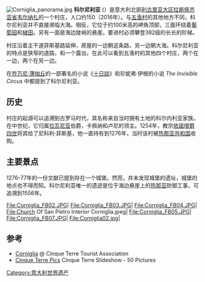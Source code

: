 [[File:Corniglia_panorama.jpg|thumb]]
'''科尔尼利亚''' ({{lang-it|Corniglia}}）是意大利北部[[利古里亚大区|利古里亚大区]][[拉斯佩齐亚省|拉斯佩齐亚省]][[韦尔纳扎|韦尔纳扎]]的一个村庄，人口约150（2016年）。与[[五渔村|五渔村]]的其他地方不同，科尔尼利亚并不直接濒临大海。相反，它位于约100米高的岬角顶部，三面环绕着[[葡萄园|葡萄园]]和[[梯田|梯田]]。另有一面是海边陡峭的悬崖。要进村必须攀登382级的长长的阶梯。

村庄沿着主干道菲斯基路延伸，房屋的一边朝这条路，另一边朝大海。科尔尼利亚的特点是狭窄的道路，和一个露台。在此可以看到五渔村的其他四个村庄，两个在一边，两个在另一边。

在[[乔万尼·薄伽丘|乔万尼·薄伽丘]]的一部著名的小说《[[十日談|十日談]]》和珍妮弗·伊根的小说 ''The Invisible Circus'' 中都提到了科尔尼利亚。

==历史== 
村庄的起源可以追溯到古罗马时代，其名称来自当时拥有土地的科尔内利亚家族。在中世纪，它归属[[拉瓦尼亚|拉瓦尼亚]]伯爵，卡佩纳和卢尼的领主。1254年，教宗[[依諾增爵四世|依諾增爵四世]]将其给了尼科利·菲斯基，他一直持有到1276年，当时该村被[[热那亚共和国|热那亚共和国]]收购。 

==主要景点==
1276-77年的一份文献已提到存在一个城堡。然而，并未发现城堡的遗址，城堡的地点也不得而知。科尔尼利亚唯一的遗迹是位于海边悬崖上的[[热那亚|热那亚]]防御工事，可追溯到1556年。
<gallery widths="180px" heights="150px" perrow="3">
File:Corniglia_FB02.JPG|
File:Corniglia_FB03.JPG|
File:Corniglia_FB04.JPG|
File:Church Of San Pietro Interior Corniglia.jpeg|
File:Corniglia_FB05.JPG|
File:Corniglia_FB07.JPG|
File:Corniglia02.jpg|
</gallery>

==参考==
* [https://web.archive.org/web/20120604073808/http://www.cinqueterre.it/borghi.php?cat=48061fe5c3afe Corniglia] @ Cinque Terre Tourist Association
* [http://www.theheartofcinqueterre.com/slideshow.php Cinque Terre Pics] {{Wayback|url=http://www.theheartofcinqueterre.com/slideshow.php |date=20210423134331 }} Cinque Terre Slideshow - 50 Pictures
{{coord|44|07|11|N|9|42|31|E|region:IT-SP_type:city|display=title}}
[[Category:意大利世界遗产|Category:意大利世界遗产]]